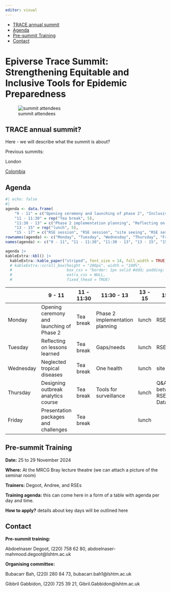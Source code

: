 ```yaml
---
editor: visual
---
```


-   [TRACE annual summit](#TRACE annual summit)
-   [Agenda](#agenda)
-   [Pre-summit Training](#pre-summit-training)
-   [Contact](#contact)

# Epiverse Trace Summit: Strengthening Equitable and Inclusive Tools for Epidemic Preparedness

![summit attendees](sum1.jpg)

## TRACE annual summit?

Here - we will describe what the summit is about?

Previous summits:

London

[Colombia](https://zenodo.org/records/10932686)

## Agenda {#agenda}

```r
#| echo: false
#| 
agenda <- data.frame(
    "9 - 11" = c("Opening ceremony and launching of phase 2", "Inclusivity and equity section", "SMall outbreaks", "Designing outbreak analytics course", "Presentation of packages and challenges"),
    "11 - 11:30" = rep("Tea break", 5),
    "11:30 - 13" = c("Phase 2 implementation planning", "Reflecting on lessons learned", "Gaps/needs", "One health", "Tools for surveillance"),
    "13 - 15" = rep("lunch", 5),
    "15 - 17" = c("RSE session", "RSE session", "site seeing", "RSE session", ""))
rownames(agenda) <- c("Monday", "Tuesday", "Wednesday", "Thursday", "Friday")
names(agenda) <- c("9 - 11", "11 - 11:30", "11:30 - 13", "13 - 15", "15 - 17")

agenda |>
kableExtra::kbl() |>
  kableExtra::kable_paper("striped", font_size = 14, full_width = TRUE) #|>
  # kableExtra::scroll_box(height = "200px", width = "100%",
  #                        box_css = "border: 1px solid #ddd; padding: 5px; ",
  #                        extra_css = NULL,
  #                        fixed_thead = TRUE)
```

|           | 9 - 11                                    | 11 - 11:30 | 11:30 - 13                      | 13 - 15 | 15 - 17                           |
|-----------|-----------------|-----------|---------------|-----------|----------|
| Monday    | Opening ceremony and launching of Phase 2 | Tea break  | Phase 2 implementation planning | lunch   | RSE session                       |
| Tuesday   | Reflecting on lessons learned             | Tea break  | Gaps/needs                      | lunch   | RSE session                       |
| Wednesday | Neglected tropical diseases               | Tea break  | One health                      | lunch   | site seeing                       |
| Thursday  | Designing outbreak analytics course       | Tea break  | Tools for surveillance          | lunch   | Q&A between RSEs and Data.org/PIs |
| Friday    | Presentation packages and challenges      | Tea break  |                                 | lunch   |                                   |

## Pre-summit Training {#pre-summit-training}

**Date:** 25 to 29 November 2024

**Where:** At the MRCG Bray lecture theatre (we can attach a picture of the seminar room)

**Trainers:** Degoot, Andree, and RSEs

**Training agenda:** this can come here in a form of a table with agenda per day and time.

**How to apply?** details about key days will be outlined here

## Contact {#contact}

**Pre-summit training:**

Abdoelnaser Degoot, (220) 758 62 80, abdoelnaser-mahmood.degoot\@lshtm.ac.uk

**Organising committee:**

Bubacarr Bah, (220) 280 84 73, bubacarr.bah1\@lshtm.ac.uk <br>

Gibbril Gabbidon, (220) 725 39 21, Gibril.Gabbidon\@lshtm.ac.uk
